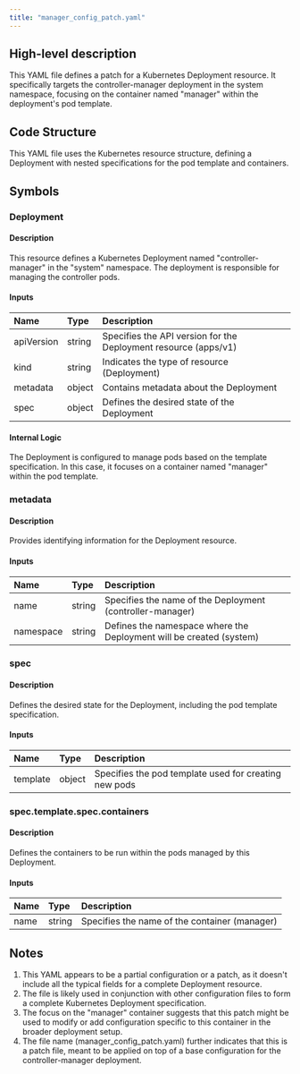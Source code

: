 ```yaml
---
title: "manager_config_patch.yaml"
---
```


## High-level description

This YAML file defines a patch for a Kubernetes Deployment resource. It specifically targets the controller-manager deployment in the system namespace, focusing on the container named "manager" within the deployment's pod template.

## Code Structure

This YAML file uses the Kubernetes resource structure, defining a Deployment with nested specifications for the pod template and containers.

## Symbols

### Deployment
#### Description
This resource defines a Kubernetes Deployment named "controller-manager" in the "system" namespace. The deployment is responsible for managing the controller pods.

#### Inputs
| Name | Type | Description |
|:-----|:-----|:------------|
| apiVersion | string | Specifies the API version for the Deployment resource (apps/v1) |
| kind | string | Indicates the type of resource (Deployment) |
| metadata | object | Contains metadata about the Deployment |
| spec | object | Defines the desired state of the Deployment |

#### Internal Logic
The Deployment is configured to manage pods based on the template specification. In this case, it focuses on a container named "manager" within the pod template.

### metadata
#### Description
Provides identifying information for the Deployment resource.

#### Inputs
| Name | Type | Description |
|:-----|:-----|:------------|
| name | string | Specifies the name of the Deployment (controller-manager) |
| namespace | string | Defines the namespace where the Deployment will be created (system) |

### spec
#### Description
Defines the desired state for the Deployment, including the pod template specification.

#### Inputs
| Name | Type | Description |
|:-----|:-----|:------------|
| template | object | Specifies the pod template used for creating new pods |

### spec.template.spec.containers
#### Description
Defines the containers to be run within the pods managed by this Deployment.

#### Inputs
| Name | Type | Description |
|:-----|:-----|:------------|
| name | string | Specifies the name of the container (manager) |

## Notes
1. This YAML appears to be a partial configuration or a patch, as it doesn't include all the typical fields for a complete Deployment resource.
2. The file is likely used in conjunction with other configuration files to form a complete Kubernetes Deployment specification.
3. The focus on the "manager" container suggests that this patch might be used to modify or add configuration specific to this container in the broader deployment setup.
4. The file name (manager_config_patch.yaml) further indicates that this is a patch file, meant to be applied on top of a base configuration for the controller-manager deployment.